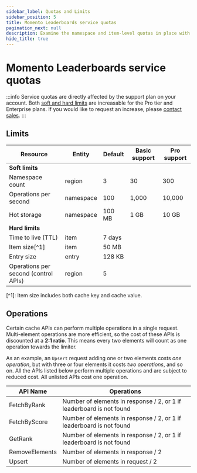 ```yaml
---
sidebar_label: Quotas and Limits
sidebar_position: 5
title: Momento Leaderboards service quotas
pagination_next: null
description: Examine the namespace and item-level quotas in place with Momento Leaderboards and discover the default and tunable values for your workload based on your support plan.
hide_title: true
---
```


# Momento Leaderboards service quotas

:::info
Service quotas are directly affected by the support plan on your account. Both <ins>soft and hard limits</ins> are increasable for the Pro tier and Enterprise plans. If you would like to request an increase, please [contact sales](https://www.gomomento.com/contact-us).
:::

## Limits

<table className="customTable">
  <thead>
    <tr>
      <th>Resource</th>
      <th>Entity</th>
      <th>Default</th>
      <th>Basic support</th>
      <th>Pro support</th>
    </tr>
  </thead>
  <tbody>
    <tr className="highlightRow">
      <td colspan="5"><strong>Soft limits</strong></td>
    </tr>
    <tr>
      <td>Namespace count</td>
      <td>region</td>
      <td>3</td>
      <td>30</td>
      <td>300</td>
    </tr>
    <tr>
      <td>Operations per second</td>
      <td>namespace</td>
      <td>100</td>
      <td>1,000</td>
      <td>10,000</td>
    </tr>
    <tr>
      <td>Hot storage</td>
      <td>namespace</td>
      <td>100 MB</td>
      <td>1 GB</td>
      <td>10 GB</td>
    </tr>
    <tr className="highlightRow">
      <td colspan="5"><strong>Hard limits</strong></td>
    </tr>
    <tr>
      <td>Time to live (TTL)</td>
      <td>item</td>
      <td colspan="3">7 days</td>
    </tr>
    <tr>
      <td>Item size[^1]</td>
      <td>item</td>
      <td colspan="3">50 MB</td>
    </tr>
    <tr>
      <td>Entry size</td>
      <td>entry</td>
      <td colspan="3">128 KB</td>
    </tr>
    <tr>
      <td>Operations per second (control APIs)</td>
      <td>region</td>
      <td colspan="3">5</td>
    </tr>
  </tbody>
</table>
[^1]: Item size includes both cache key and cache value.

## Operations

Certain cache APIs can perform multiple operations in a single request. Multi-element operations are more efficient, so the cost of these APIs is discounted at a **2:1 ratio**. This means every two elements will count as one operation towards the limiter.

As an example, an `Upsert` request adding one or two elements costs *one operation*, but with three or four elements it costs *two operations*, and so on. All the APIs listed below perform multiple operations and are subject to reduced cost. All unlisted APIs cost one operation.

<table className="customTable">
  <thead>
    <tr>
      <th>API Name</th>
      <th>Operations</th>
    </tr>
  </thead>
  <tbody>
    <tr><td>FetchByRank</td><td>Number of elements in response / 2, or 1 if leaderboard is not found</td></tr>
    <tr><td>FetchByScore</td><td>Number of elements in response / 2, or 1 if leaderboard is not found</td></tr>
    <tr><td>GetRank</td><td>Number of elements in response / 2, or 1 if leaderboard is not found</td></tr>
    <tr><td>RemoveElements</td><td>Number of elements in response / 2</td></tr>
    <tr><td>Upsert</td><td>Number of elements in request / 2</td></tr>
  </tbody>
</table>

